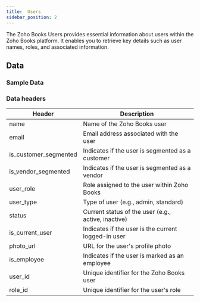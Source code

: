```yaml
---
title:  Users
sidebar_position: 2
---
```



The Zoho Books Users provides essential information about users within the Zoho Books platform. It enables you to retrieve key details such as user names, roles, and associated information.

<AddJob
  template="gsheet_zoho_books_users"
/>


## Data

### Sample Data

<Gsheet
  src="https://docs.google.com/spreadsheets/d/1-gX-uq5YrTW-6gQJYM-mNXitEOfJLTiQCvPtV8CR1Yc/edit#gid=1483968825"
/>


### Data headers

| Header              | Description                                           |
|---------------------|-------------------------------------------------------|
| name                | Name of the Zoho Books user                           |
| email               | Email address associated with the user                |
| is_customer_segmented | Indicates if the user is segmented as a customer      |
| is_vendor_segmented   | Indicates if the user is segmented as a vendor        |
| user_role           | Role assigned to the user within Zoho Books           |
| user_type           | Type of user (e.g., admin, standard)                  |
| status              | Current status of the user (e.g., active, inactive)   |
| is_current_user     | Indicates if the user is the current logged-in user   |
| photo_url           | URL for the user's profile photo                      |
| is_employee         | Indicates if the user is marked as an employee        |
| user_id             | Unique identifier for the Zoho Books user              |
| role_id             | Unique identifier for the user's role                  |



<!---
## Others

### Similar jobs

Similar sort of data can be achieved by using get accounting transaction job and filtering it by invoice type. 

### Reports that use this job

Here are some of the report templates that use this job: 
-->
